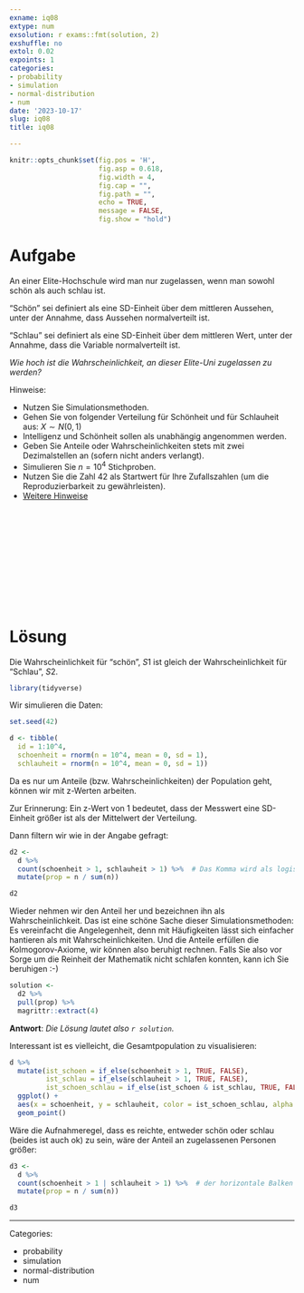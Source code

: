 ```yaml
---
exname: iq08
extype: num
exsolution: r exams::fmt(solution, 2)
exshuffle: no
extol: 0.02
expoints: 1
categories:
- probability
- simulation
- normal-distribution
- num
date: '2023-10-17'
slug: iq08
title: iq08

---
```







```r
knitr::opts_chunk$set(fig.pos = 'H',
                      fig.asp = 0.618,
                      fig.width = 4,
                      fig.cap = "", 
                      fig.path = "",
                      echo = TRUE, 
                      message = FALSE,
                      fig.show = "hold")
```







# Aufgabe

An einer Elite-Hochschule wird man nur zugelassen, wenn man sowohl schön als auch schlau ist.

"Schön" sei definiert als  eine SD-Einheit über dem mittleren Aussehen, unter der Annahme, dass Aussehen normalverteilt ist.

"Schlau" sei definiert als eine SD-Einheit über dem mittleren Wert, unter der Annahme, dass die Variable normalverteilt ist.

*Wie hoch ist die Wahrscheinlichkeit, an dieser Elite-Uni zugelassen zu werden?*

Hinweise:

- Nutzen Sie Simulationsmethoden.
- Gehen Sie von folgender Verteilung für Schönheit und für Schlauheit aus: $X \sim N(0,1)$
- Intelligenz und Schönheit sollen als unabhängig angenommen werden.
- Geben Sie Anteile oder Wahrscheinlichkeiten stets mit zwei Dezimalstellen an (sofern nicht anders verlangt).
- Simulieren Sie $n=10^4$ Stichproben.
- Nutzen Sie die Zahl 42 als Startwert für Ihre Zufallszahlen (um die Reproduzierbarkeit zu gewährleisten).
- [Weitere Hinweise](https://start-bayes.netlify.app/pruefung#bearbeitungshinweise)



</br>
</br>
</br>
</br>
</br>
</br>
</br>
</br>
</br>
</br>

# Lösung


Die Wahrscheinlichkeit für "schön", $S1$ ist gleich der Wahrscheinlichkeit für "Schlau", $S2$.


```r
library(tidyverse)
```

Wir simulieren die Daten:

```r
set.seed(42)

d <- tibble(
  id = 1:10^4,
  schoenheit = rnorm(n = 10^4, mean = 0, sd = 1),
  schlauheit = rnorm(n = 10^4, mean = 0, sd = 1))
```

Da es nur um Anteile (bzw. Wahrscheinlichkeiten) der Population geht, 
können wir mit z-Werten arbeiten.

Zur Erinnerung: 
Ein z-Wert von 1 bedeutet, dass der Messwert eine SD-Einheit größer ist als der Mittelwert der Verteilung.



Dann filtern wir wie in der Angabe gefragt:



```r
d2 <-
  d %>% 
  count(schoenheit > 1, schlauheit > 1) %>%  # Das Komma wird als logisches UND interpretiert
  mutate(prop = n / sum(n))

d2
```


Wieder nehmen wir den Anteil her und bezeichnen ihn als Wahrscheinlichkeit.
Das ist eine schöne Sache dieser Simulationsmethoden:
Es vereinfacht die Angelegenheit, denn mit Häufigkeiten lässt sich einfacher hantieren
als mit Wahrscheinlichkeiten.
Und die Anteile erfüllen die Kolmogorov-Axiome,
wir können also beruhigt rechnen. Falls Sie also vor Sorge
um die Reinheit der Mathematik nicht schlafen konnten, kann ich Sie beruhigen :-)





```r
solution <-
  d2 %>% 
  pull(prop) %>% 
  magrittr::extract(4)
```



**Antwort**: *Die Lösung lautet also `r solution`.*

Interessant ist es vielleicht, die Gesamtpopulation zu visualisieren:


```r
d %>% 
  mutate(ist_schoen = if_else(schoenheit > 1, TRUE, FALSE),
         ist_schlau = if_else(schlauheit > 1, TRUE, FALSE),
         ist_schoen_schlau = if_else(ist_schoen & ist_schlau, TRUE, FALSE)) %>% 
  ggplot() +
  aes(x = schoenheit, y = schlauheit, color = ist_schoen_schlau, alpha = .1) +
  geom_point()
```


Wäre die Aufnahmeregel, dass es reichte, entweder schön oder schlau (beides ist auch ok) zu sein,
wäre der Anteil an zugelassenen Personen größer:





```r
d3 <-
  d %>% 
  count(schoenheit > 1 | schlauheit > 1) %>%  # der horizontale Balken steht für das logische ODER.
  mutate(prop = n / sum(n))

d3
```





---

Categories: 

- probability
- simulation
- normal-distribution
- num

